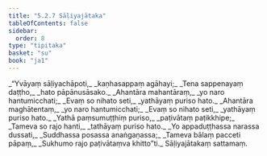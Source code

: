 ```yaml
---
title: "5.2.7 Sāḷiyajātaka"
tableOfContents: false
sidebar:
  order: 8
type: "tipitaka"
basket: "su"
book: "ja1"
---
```



<DynamicBreadcrumb />

<Division number="90" book="ja1" bookNo="22" page="251">

<Paragraph number="1253" type="verses" book="ja1">
_“Yvāyaṃ sāḷiyachāpoti,_  
_kaṇhasappaṃ agāhayi;_  
_Tena sappenayaṃ daṭṭho,_  
_hato pāpānusāsako._  

</Paragraph>

</Division>
<Division number="91" book="ja1" bookNo="22" page="251">

<Paragraph number="1254" type="verses" book="ja1">
_Ahantāra mahantāraṃ,_  
_yo naro hantumicchati;_  
_Evaṃ so nihato seti,_  
_yathāyaṃ puriso hato._  

</Paragraph>

</Division>
<Division number="92" book="ja1" bookNo="22" page="251">

<Paragraph number="1255" type="verses" book="ja1">
_Ahantāra maghātentaṃ,_  
_yo naro hantumicchati;_  
_Evaṃ so nihato seti,_  
_yathāyaṃ puriso hato._  

</Paragraph>

</Division>
<Division number="93" book="ja1" bookNo="22" page="251">

<Paragraph number="1256" type="verses" book="ja1">
_Yathā paṃsumuṭṭhiṃ puriso,_  
_paṭivātaṃ paṭikkhipe;_  
_Tameva so rajo hanti,_  
_tathāyaṃ puriso hato._  

</Paragraph>

</Division>
<Division number="94" book="ja1" bookNo="22" page="251">

<Paragraph number="1257" type="verses" book="ja1">
_Yo appaduṭṭhassa narassa dussati,_  
_Suddhassa posassa anaṅgaṇassa;_  
_Tameva bālaṃ pacceti pāpaṃ,_  
_Sukhumo rajo paṭivātaṃva khitto”ti._  


</Paragraph>
</Division>

<Paragraph number="1258" type="center" book="ja1">
Sāḷiyajātakaṃ sattamaṃ.
</Paragraph>